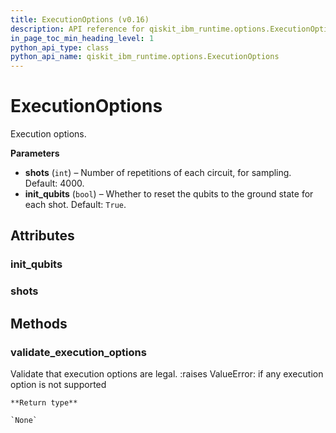 ```yaml
---
title: ExecutionOptions (v0.16)
description: API reference for qiskit_ibm_runtime.options.ExecutionOptions in qiskit-ibm-runtime v0.16
in_page_toc_min_heading_level: 1
python_api_type: class
python_api_name: qiskit_ibm_runtime.options.ExecutionOptions
---
```


# ExecutionOptions

<Class id="qiskit_ibm_runtime.options.ExecutionOptions" isDedicatedPage={true} github="https://github.com/qiskit/qiskit-ibm-runtime/tree/stable/0.16/qiskit_ibm_runtime/options/execution_options.py" signature="ExecutionOptions(shots=4000, init_qubits=True)" modifiers="class">
  Execution options.

  **Parameters**

  *   **shots** (`int`) – Number of repetitions of each circuit, for sampling. Default: 4000.
  *   **init\_qubits** (`bool`) – Whether to reset the qubits to the ground state for each shot. Default: `True`.

  ## Attributes

  ### init\_qubits

  <Attribute id="qiskit_ibm_runtime.options.ExecutionOptions.init_qubits" attributeTypeHint="bool" attributeValue="True" />

  ### shots

  <Attribute id="qiskit_ibm_runtime.options.ExecutionOptions.shots" attributeTypeHint="int" attributeValue="4000" />

  ## Methods

  ### validate\_execution\_options

  <Function id="qiskit_ibm_runtime.options.ExecutionOptions.validate_execution_options" signature="validate_execution_options(execution_options)" modifiers="static">
    Validate that execution options are legal. :raises ValueError: if any execution option is not supported

    **Return type**

    `None`
  </Function>
</Class>

